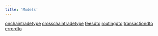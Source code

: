 ```yaml
---
title: 'Models'
---
```


[onchaintradetype](./models/onchaintradetype)
[crosschaintradetype](./models/crosschaintradetype)
[feesdto](./models/feesdto)
[routingdto](./models/routingdto)
[transactiondto](./models/transactiondto)
[errordto](./models/errordto)